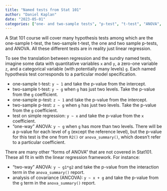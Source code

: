 ```yaml
---
title: "Named tests from Stat 101"
author: "Daniel Kaplan"
date: "2023-05-01"
categories: ["one- and two-sample tests", "p-test", "t-test", "ANOVA", "simple regression"]
---
```


A Stat 101 course will cover many hypothesis tests among which are the one-sample t-test, the two-sample t-test, the one and two sample p-tests, and ANOVA. All these different tests are in reality just linear regression.

To see the translation between regression and the sundry named tests, imagine some data with quantitative variables `x` and `y`, a zero-one variable `z`, and a categorical variable (with potentially many levels) `g`. Each named hypothesis test corresponds to a particular model specification.

* one-sample t-test: `y ~ 1` and take the p-value from the intercept.
* two-sample t-test: `y ~ g` when `g` has just two levels. Take the p-value from the `g` coefficient.
* one-sample p-test: `z ~ 1` and take the p-value from the intercept.
* two-sample p-test: `z ~ g` when `g` has just two levels. Take the p-value from the `g` coefficient.
* test on simple regression: `y ~ x` and take the p-value from the `x` coefficient.
* "one-way" ANOVA: `y ~ g` when `g` has more than two levels. There will be a p-value for each level of `g` (except the reference level), but the p-value for this test is the one from `R2()` or `anova_summary()`, which doesn't refer to a particular coefficient.

There are many other "forms of ANOVA" that are not covered in Stat101. These all fit in with the linear regression framework. For instance:

* "two-way" ANOVA: `y ~ g1*g2` and take the p-value from the interaction term in the `anova_summary()` report.
* analysis of covariance (ANCOVA): `y ~ x + g` and take the p-value from the `g` term in the `anova_summary()` report.
